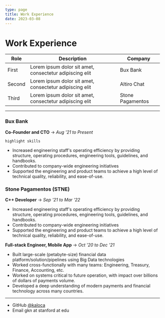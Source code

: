 ```yaml
---
type: page
title: Work Experience
date: 2023-03-08
---
```


# Work Experience

| **Role** | **Description**                                         | **Company**      |
| -------- | ------------------------------------------------------- | ---------------- |
| First    | Lorem ipsum dolor sit amet, consectetur adipiscing elit | Bux Bank         |
| Second   | Lorem ipsum dolor sit amet, consectetur adipiscing elit | Altiro Chat      |
| Third    | Lorem ipsum dolor sit amet, consectetur adipiscing elit | Stone Pagamentos |

---

### Bux Bank

**Co-Founder and CTO**
-> _Aug '21 to Present_

`highlight skills`

- Increased engineering staff's operating efficiency by providing structure, operating procedures, engineering tools, guidelines, and handbooks.
- Contributed to company-wide engineering initiatives
- Supported the engineering and product teams to achieve a high level of technical quality, reliability, and ease-of-use.

### Stone Pagamentos (STNE)

**C++ Developer**
-> _Sep '21 to Mar '22_

- Increased engineering staff's operating efficiency by providing structure, operating procedures, engineering tools, guidelines, and handbooks.
- Contributed to company-wide engineering initiatives
- Supported the engineering and product teams to achieve a high level of technical quality, reliability, and ease-of-use.

**Full-stack Engineer, Mobile App**
-> _Oct '20 to Dec '21_

- Built large-scale (petabyte-size) financial data platform/solution/pipelines using Big Data technologies
- Worked cross-functionally with many teams: Engineering, Treasury, Finance, Accounting, etc.
- Worked on systems critical to future operation, with impact over billions of dollars of payments volume.
- Developed a deep understanding of modern payments and financial technology across many countries.

---

- GitHub [@kaloca](https://github.com/kaloca)
- Email gkn at stanford at edu
